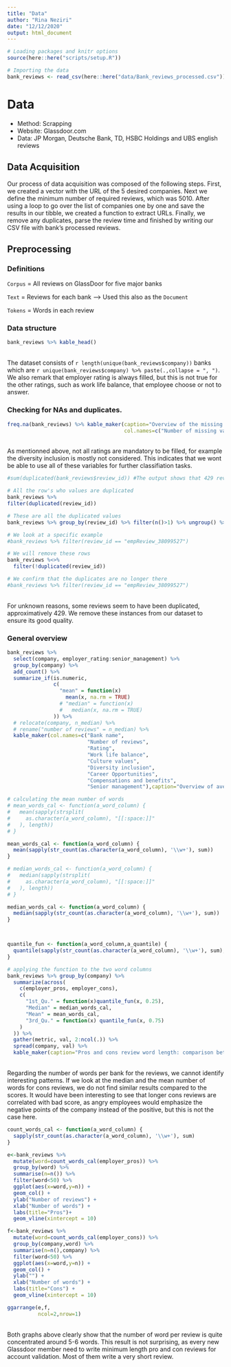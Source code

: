```yaml
---
title: "Data"
author: "Rina Neziri"
date: "12/12/2020"
output: html_document
---
```


```r
# Loading packages and knitr options
source(here::here("scripts/setup.R"))

# Importing the data
bank_reviews <- read_csv(here::here("data/Bank_reviews_processed.csv"))

```

# Data

* Method: Scrapping
* Website: Glassdoor.com 
* Data: JP Morgan, Deutsche Bank, TD, HSBC Holdings and UBS english reviews 

## Data Acquisition

Our process of data acquisition was composed of the following steps. First, we created a vector with the URL of the 5 desired companies. Next we define the minimum number of required reviews, which was 5010. After using a loop to go over the list of companies one by one and save the results in our tibble, we created a function to extract URLs. Finally, we remove any duplicates, parse the review time and finished by writing our CSV file with bank's processed reviews. 

## Preprocessing

### Definitions

`Corpus` = All reviews on GlassDoor for five major banks

`Text` = Reviews for each bank --> Used this also as the `Document`

`Tokens` = Words in each review

### Data structure

```r
bank_reviews %>% kable_head()
```

<br />
The dataset consists of `r length(unique(bank_reviews$company))` banks which are `r unique(bank_reviews$company) %>% paste(.,collapse = ", ")`. We also remark that employer rating is always filled, but this is not true for the other ratings, such as work life balance, that employee choose or not to answer.
<br />

### Checking for NAs and duplicates.

```r
freq.na(bank_reviews) %>% kable_maker(caption="Overview of the missing values",
                                      col.names=c("Number of missing values","%")) 
```

<br />
As mentionned above, not all ratings are mandatory to be filled, for example the diversity inclusion is mostly not considered. This indicates that we wont be able to use all of these variables for further classifiation tasks.
<br />

```r
#sum(duplicated(bank_reviews$review_id)) #The output shows that 429 reviews are duplicated, let's check them

# All the row's who values are duplicated
bank_reviews %>%
filter(duplicated(review_id))

# These are all the duplicated values
bank_reviews %>% group_by(review_id) %>% filter(n()>1) %>% ungroup() %>% kable_head()

# We look at a specific example
#bank_reviews %>% filter(review_id == "empReview_38099527")

# We will remove these rows
bank_reviews %<>%
  filter(!duplicated(review_id))

# We confirm that the duplicates are no longer there
#bank_reviews %>% filter(review_id == "empReview_38099527")
```

<br />
For unknown reasons, some reviews seem to have been duplicated, approximatively 429. We remove these instances from our dataset to ensure its good quality. 
<br />

### General overview
```r
bank_reviews %>%
  select(company, employer_rating:senior_management) %>%
  group_by(company) %>%
  add_count() %>%
  summarize_if(is.numeric,
               c(
                 "mean" = function(x)
                   mean(x, na.rm = TRUE)
                 # "median" = function(x)
                 #   median(x, na.rm = TRUE)
               )) %>%
  # relocate(company, n_median) %>%
  # rename("number of reviews" = n_median) %>%
  kable_maker(col.names=c("Bank name",
                          "Number of reviews",
                          "Rating",
                          "Work life balance",
                          "Culture values",
                          "Diversity inclusion",
                          "Career Opportunities",
                          "Compensations and benefits",
                          "Senior management"),caption="Overview of average scores")
```


```r
# calculating the mean number of words
# mean_words_cal <- function(a_word_column) {
#   mean(sapply(strsplit(
#     as.character(a_word_column), "[[:space:]]"
#   ), length))
# }

mean_words_cal <- function(a_word_column) {
  mean(sapply(str_count(as.character(a_word_column), '\\w+'), sum))
}

# median_words_cal <- function(a_word_column) {
#   median(sapply(strsplit(
#     as.character(a_word_column), "[[:space:]]"
#   ), length))
# }

median_words_cal <- function(a_word_column) {
  median(sapply(str_count(as.character(a_word_column), '\\w+'), sum))
}



quantile_fun <- function(a_word_column,a_quantile) {
  quantile(sapply(str_count(as.character(a_word_column), '\\w+'), sum), a_quantile, na.rm = TRUE)
}

# applying the function to the two word columns
bank_reviews %>% group_by(company) %>%
  summarize(across(
    c(employer_pros, employer_cons),
    c(
      "1st_Qu." = function(x)quantile_fun(x, 0.25),
      "Median" = median_words_cal,
      "Mean" = mean_words_cal,
      "3rd_Qu." = function(x) quantile_fun(x, 0.75)
    )
  )) %>%
  gather(metric, val, 2:ncol(.)) %>%
  spread(company, val) %>% 
  kable_maker(caption="Pros and cons review word length: comparison between banks")

```

<br />
Regarding the number of words per bank for the reviews, we cannot identify interesting patterns. If we look at the median and the mean number of words for cons reviews, we do not find similar results compared to the scores. It would have been interesting to see that longer cons reviews are correlated with bad score, as angry employees would emphasize the negative points of the company instead of the positive, but this is not the case here.
<br />

```r

count_words_cal <- function(a_word_column) {
  sapply(str_count(as.character(a_word_column), '\\w+'), sum)
}

e<-bank_reviews %>%
  mutate(word=count_words_cal(employer_pros)) %>%
  group_by(word) %>%
  summarise(n=n()) %>%
  filter(word<50) %>%
  ggplot(aes(x=word,y=n)) +
  geom_col() +
  ylab("Number of reviews") +
  xlab("Number of words") +
  labs(title="Pros")+
  geom_vline(xintercept = 10)

f<-bank_reviews %>%
  mutate(word=count_words_cal(employer_cons)) %>%
  group_by(company,word) %>%
  summarise(n=n(),company) %>%
  filter(word<50) %>%
  ggplot(aes(x=word,y=n)) +
  geom_col() +
  ylab("") +
  xlab("Number of words") +
  labs(title="Cons") +
  geom_vline(xintercept = 10)

ggarrange(e,f,
          ncol=2,nrow=1)


```

<br />
Both graphs above clearly show that the number of word per review is quite concentrated around 5-6 words. This result is not surprising, as every new Glassdoor member need to write minimum length pro and con reviews for account validation. Most of them write a very short review.
<br />